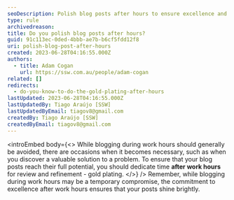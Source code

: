 ```yaml
---
seoDescription: Polish blog posts after hours to ensure excellence and reach their full potential.
type: rule
archivedreason:
title: Do you polish blog posts after hours?
guid: 91c113ec-0ded-4bbb-ae7b-b6cf5fdd12f8
uri: polish-blog-post-after-hours
created: 2023-06-28T04:16:55.000Z
authors:
  - title: Adam Cogan
    url: https://ssw.com.au/people/adam-cogan
related: []
redirects:
  - do-you-know-to-do-the-gold-plating-after-hours
lastUpdated: 2023-06-28T04:16:55.000Z
lastUpdatedBy: Tiago Araújo [SSW]
lastUpdatedByEmail: tiagov8@gmail.com
createdBy: Tiago Araújo [SSW]
createdByEmail: tiagov8@gmail.com
---
```


<introEmbed
  body={<>
While blogging during work hours should generally be avoided, there are occasions when it becomes necessary, such as when you discover a valuable solution to a problem. To ensure that your blog posts reach their full potential, you should dedicate time **after work hours** for review and refinement - gold plating.
  </>}
/>
Remember, while blogging during work hours may be a temporary compromise, the commitment to excellence after work hours ensures that your posts shine brightly.
